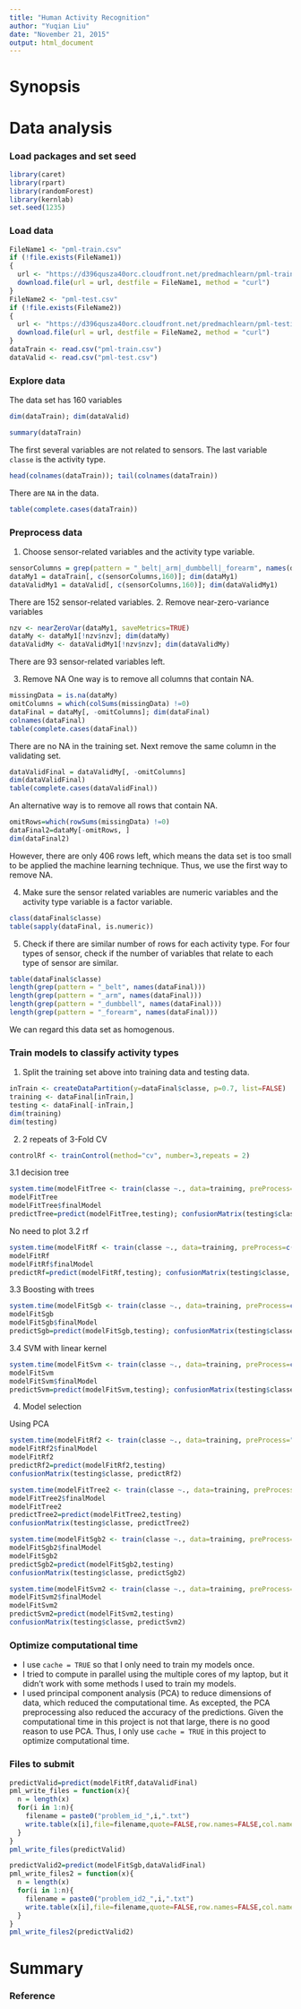```yaml
---
title: "Human Activity Recognition"
author: "Yuqian Liu"
date: "November 21, 2015"
output: html_document
---
```


# Synopsis

# Data analysis

### Load packages and set seed
```r
library(caret)
library(rpart)
library(randomForest)
library(kernlab)
set.seed(1235)
```

### Load data
```r
FileName1 <- "pml-train.csv"
if (!file.exists(FileName1))
{
  url <- "https://d396qusza40orc.cloudfront.net/predmachlearn/pml-training.csv"
  download.file(url = url, destfile = FileName1, method = "curl")
}
FileName2 <- "pml-test.csv"
if (!file.exists(FileName2))
{
  url <- "https://d396qusza40orc.cloudfront.net/predmachlearn/pml-testing.csv"
  download.file(url = url, destfile = FileName2, method = "curl")
}
dataTrain <- read.csv("pml-train.csv")
dataValid <- read.csv("pml-test.csv")
```

### Explore data
The data set has 160 variables
```r
dim(dataTrain); dim(dataValid)
```

```r
summary(dataTrain)
```
The first several variables are not related to sensors. The last variable `classe` is the activity type.
```r
head(colnames(dataTrain)); tail(colnames(dataTrain))
```
There are `NA` in the data.
```r
table(complete.cases(dataTrain))
```

### Preprocess data
1. Choose sensor-related variables and the activity type variable.
```r
sensorColumns = grep(pattern = "_belt|_arm|_dumbbell|_forearm", names(dataTrain))
dataMy1 = dataTrain[, c(sensorColumns,160)]; dim(dataMy1)
dataValidMy1 = dataValid[, c(sensorColumns,160)]; dim(dataValidMy1)
```
There are 152 sensor-related variables.
2. Remove near-zero-variance variables
```r
nzv <- nearZeroVar(dataMy1, saveMetrics=TRUE)
dataMy <- dataMy1[!nzv$nzv]; dim(dataMy)
dataValidMy <- dataValidMy1[!nzv$nzv]; dim(dataValidMy)
```
There are 93 sensor-related variables left.

3. Remove NA
One way is to remove all columns that contain NA.
```r
missingData = is.na(dataMy)
omitColumns = which(colSums(missingData) !=0)
dataFinal = dataMy[, -omitColumns]; dim(dataFinal)
colnames(dataFinal)
table(complete.cases(dataFinal))
```
There are no NA in the training set. Next remove the same column in the validating set.
```r
dataValidFinal = dataValidMy[, -omitColumns]
dim(dataValidFinal)
table(complete.cases(dataValidFinal))
```

An alternative way is to remove all rows that contain NA.
```r
omitRows=which(rowSums(missingData) !=0)
dataFinal2=dataMy[-omitRows, ]
dim(dataFinal2)
```
However, there are only 406 rows left, which means the data set is too small to be applied the machine learning technique. Thus, we use the first way to remove NA.

4. Make sure the sensor related variables are numeric variables and the activity type variable is a factor variable.
```r
class(dataFinal$classe)
table(sapply(dataFinal, is.numeric))
```

5. Check if there are similar number of rows for each activity type. For four types of sensor, check if the number of variables that relate to each type of sensor are similar.
```r
table(dataFinal$classe)
length(grep(pattern = "_belt", names(dataFinal)))
length(grep(pattern = "_arm", names(dataFinal)))
length(grep(pattern = "_dumbbell", names(dataFinal)))
length(grep(pattern = "_forearm", names(dataFinal)))
```
We can regard this data set as homogenous. 

### Train models to classify activity types
1. Split the training set above into training data and testing data. 
```r
inTrain <- createDataPartition(y=dataFinal$classe, p=0.7, list=FALSE)
training <- dataFinal[inTrain,]
testing <- dataFinal[-inTrain,]
dim(training)
dim(testing)
```
2. 2 repeats of 3-Fold CV

```r
controlRf <- trainControl(method="cv", number=3,repeats = 2)
```

3.1 decision tree
```r
system.time(modelFitTree <- train(classe ~., data=training, preProcess=c("center","scale"), trControl=controlRf, method="rpart")) 
modelFitTree
modelFitTree$finalModel
predictTree=predict(modelFitTree,testing); confusionMatrix(testing$classe, predictTree)
```
No need to plot
3.2 rf
```r
system.time(modelFitRf <- train(classe ~., data=training, preProcess=c("center","scale"),  trControl=controlRf,method="rf"))
modelFitRf
modelFitRf$finalModel
predictRf=predict(modelFitRf,testing); confusionMatrix(testing$classe, predictRf)
```

3.3 Boosting with trees
```r
system.time(modelFitSgb <- train(classe ~., data=training, preProcess=c("center","scale"),  trControl=controlRf,method="gbm",verbose=FALSE)) 
modelFitSgb
modelFitSgb$finalModel
predictSgb=predict(modelFitSgb,testing); confusionMatrix(testing$classe, predictSgb)
```

3.4 SVM with linear kernel
```r
system.time(modelFitSvm <- train(classe ~., data=training, preProcess=c("center","scale"),  trControl=controlRf,method="svmLinear")) 
modelFitSvm
modelFitSvm$finalModel
predictSvm=predict(modelFitSvm,testing); confusionMatrix(testing$classe, predictSvm)
```
4. Model selection

Using PCA 
```r
system.time(modelFitRf2 <- train(classe ~., data=training, preProcess="pca",  trControl=controlRf,method="rf")) 
modelFitRf2$finalModel
modelFitRf2
predictRf2=predict(modelFitRf2,testing)
confusionMatrix(testing$classe, predictRf2)

system.time(modelFitTree2 <- train(classe ~., data=training, preProcess="pca",  trControl=controlRf,method="rpart")) 
modelFitTree2$finalModel
modelFitTree2
predictTree2=predict(modelFitTree2,testing)
confusionMatrix(testing$classe, predictTree2)

system.time(modelFitSgb2 <- train(classe ~., data=training, preProcess="pca",  trControl=controlRf,method="gbm",verbose=FALSE)) 
modelFitSgb2$finalModel
modelFitSgb2
predictSgb2=predict(modelFitSgb2,testing)
confusionMatrix(testing$classe, predictSgb2)

system.time(modelFitSvm2 <- train(classe ~., data=training, preProcess="pca",  trControl=controlRf,method="svmLinear")) 
modelFitSvm2$finalModel
modelFitSvm2
predictSvm2=predict(modelFitSvm2,testing)
confusionMatrix(testing$classe, predictSvm2)
```

### Optimize computational time
- I use `cache = TRUE` so that I only need to train my models once. 
- I tried to compute in parallel using the multiple cores of my laptop, but it didn't work with some methods I used to train my models. \
- I used principal component analysis (PCA) to reduce dimensions of data, which reduced the computational time. As excepted, the PCA preprocessing also reduced the accuracy of the predictions. 
Given the computational time in this project is not that large, there is no good reason to use PCA. Thus, I only use `cache = TRUE` in this project to optimize computational time.  

### Files to submit

```r
predictValid=predict(modelFitRf,dataValidFinal)
pml_write_files = function(x){
  n = length(x)
  for(i in 1:n){
    filename = paste0("problem_id_",i,".txt")
    write.table(x[i],file=filename,quote=FALSE,row.names=FALSE,col.names=FALSE)
  }
}
pml_write_files(predictValid)

predictValid2=predict(modelFitSgb,dataValidFinal)
pml_write_files2 = function(x){
  n = length(x)
  for(i in 1:n){
    filename = paste0("problem_id2_",i,".txt")
    write.table(x[i],file=filename,quote=FALSE,row.names=FALSE,col.names=FALSE)
  }
}
pml_write_files2(predictValid2)

```

# Summary

### Reference

